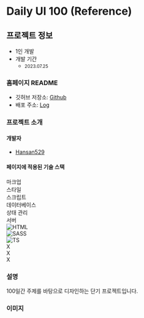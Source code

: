 # Daily UI 100 (Reference)

## 프로젝트 정보

- 1인 개발  
- 개발 기간 
    - <small className="text-xs">2023.07.25</small>

### 홈페이지 README

- 깃허브 저장소: <a target="_blank" href="https://github.com/Hansan529/daily-ui-100">Github</a>
- 배포 주소: <a target="_blank" href="https://github.com/Hansan529/daily-ui-100/blob/main/CHANGELOG.md">Log</a>

### 프로젝트 소개

#### 개발자

 - [Hansan529](https://github.com/Hansan529)

#### 페이지에 적용된 기술 스택

<div className="table w-[100%]">
    <div className="table-header-group">
        <div className="table-row text-center">
            <div className="table-cell">마크업</div>
            <div className="table-cell">스타일</div>
            <div className="table-cell">스크립트</div>
            <div className="table-cell">데이터베이스</div>
            <div className="table-cell">상태 관리</div>
            <div className="table-cell">서버</div>
        </div>
    </div>
    <div className="table-row-group">
        <div className="table-row text-center items-center tabular-nums">
            <div className="table-cell align-middle">
                <img className="object-contain w-[30px] mx-auto" title="HTML" alt="HTML" src='/ico/language/html-icon.svg' />
            </div>
            <div className="table-cell align-middle">
                <img className="object-contain w-[30px] mx-auto" title="SASS" alt="SASS" src='/ico/language/sass-icon.svg' />
            </div>
            <div className="table-cell align-middle">
                <img className="object-contain w-[30px] mx-auto" title="TS" alt="TS" src='/ico/language/ts-icon.svg' />
            </div>
            <div className="table-cell align-middle">
                X
            </div>
            <div className="table-cell align-middle">
                X
            </div>
            <div className="table-cell align-middle">
                X
            </div>
        </div>
    </div>
</div>

### 설명

<div className="max-w-prose text-base/10">
    100일간 주제를 바탕으로 디자인하는 단기 프로젝트입니다.
</div>


### 이미지